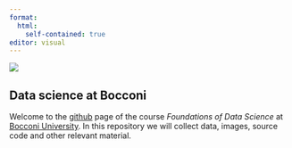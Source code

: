 ```yaml
---
format: 
  html:
    self-contained: true
editor: visual
---
```


![](https://datasciencebocconi.github.io/Images/Other/logoBocconi.png)

## Data science at Bocconi

Welcome to the [github](http://github.com/) page of the course *Foundations of Data Science* at [Bocconi University](https://www.unibocconi.eu/). In this repository we will collect data, images, source code and other relevant material.
